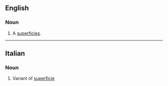 ==English==

===Noun===
{{en-noun}}

# {{lb|en|obsolete}} A [[superficies]].
#: {{rfquotek|Dryden}}

{{Webster 1913}}

----

==Italian==

===Noun===
{{it-noun|f}}

# Variant of [[superficie]]